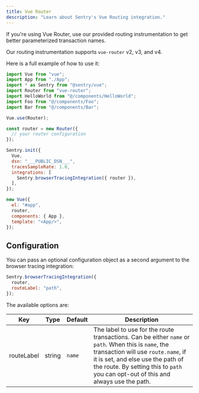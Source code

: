 ```yaml
---
title: Vue Router
description: "Learn about Sentry's Vue Routing integration."
---
```


If you're using Vue Router, use our provided routing instrumentation to get better parameterized transaction names.

Our routing instrumentation supports `vue-router` v2, v3, and v4.

Here is a full example of how to use it:

<SignInNote />

```javascript {filename:main.js}
import Vue from "vue";
import App from "./App";
import * as Sentry from "@sentry/vue";
import Router from "vue-router";
import HelloWorld from "@/components/HelloWorld";
import Foo from "@/components/Foo";
import Bar from "@/components/Bar";

Vue.use(Router);

const router = new Router({
  // your router configuration
});

Sentry.init({
  Vue,
  dsn: "___PUBLIC_DSN___",
  tracesSampleRate: 1.0,
  integrations: [
    Sentry.browserTracingIntegration({ router }),
  ],
});

new Vue({
  el: "#app",
  router,
  components: { App },
  template: "<App/>",
});
```

## Configuration

You can pass an optional configuration object as a second argument to the browser tracing integration:

```javascript
Sentry.browserTracingIntegration({
  router,
  routeLabel: "path",
});
```

The available options are:

| Key        | Type   | Default | Description                                                                                                                                                                                                                                                           |
| ---------- | ------ | ------- | --------------------------------------------------------------------------------------------------------------------------------------------------------------------------------------------------------------------------------------------------------------------- |
| routeLabel | string | `name`  | The label to use for the route transactions. Can be either `name` or `path`. When this is `name`, the transaction will use `route.name`, if it is set, and else use the path of the route. By setting this to `path` you can opt-out of this and always use the path. |
